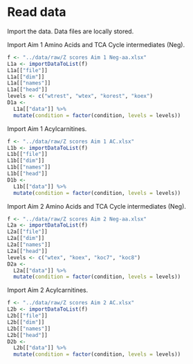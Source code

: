 # Read data

Import the data.
Data files are locally stored.

Import Aim 1 Amino Acids and TCA Cycle intermediates (Neg).

```r
f <- "../data/raw/Z scores Aim 1 Neg-aa.xlsx"
L1a <- importDataToList(f)
L1a[["file"]]
L1a[["dim"]]
L1a[["names"]]
L1a[["head"]]
levels <- c("wtrest", "wtex", "korest", "koex")
D1a <-
  L1a[["data"]] %>%
  mutate(condition = factor(condition, levels = levels))
```

Import Aim 1 Acylcarnitines.

```r
f <- "../data/raw/Z scores Aim 1 AC.xlsx"
L1b <- importDataToList(f)
L1b[["file"]]
L1b[["dim"]]
L1b[["names"]]
L1b[["head"]]
D1b <-
  L1b[["data"]] %>%
  mutate(condition = factor(condition, levels = levels))
```

Import Aim 2 Amino Acids and TCA Cycle intermediates (Neg).

```r
f <- "../data/raw/Z scores Aim 2 Neg-aa.xlsx"
L2a <- importDataToList(f)
L2a[["file"]]
L2a[["dim"]]
L2a[["names"]]
L2a[["head"]]
levels <- c("wtex", "koex", "koc7", "koc8")
D2a <-
  L2a[["data"]] %>%
  mutate(condition = factor(condition, levels = levels))
```

Import Aim 2 Acylcarnitines.

```r
f <- "../data/raw/Z scores Aim 2 AC.xlsx"
L2b <- importDataToList(f)
L2b[["file"]]
L2b[["dim"]]
L2b[["names"]]
L2b[["head"]]
D2b <-
  L2b[["data"]] %>%
  mutate(condition = factor(condition, levels = levels))
```
